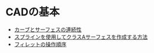# CADの基本

- [カーブとサーフェスの連続性](./cad-essentials/continuity-curve-and-surface)
- [スプラインを使用してクラスAサーフェスを作成する方法](./cad-essentials/how-to-use-splines-to-create-class-a-Surfaces)
- [フィレットの操作順序](./cad-essentials/fillet-order-of-operations)